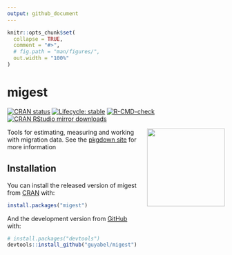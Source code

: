 ```yaml
---
output: github_document
---
```


<!-- README.md is generated from README.Rmd. Please edit that file -->

```r
knitr::opts_chunk$set(
  collapse = TRUE,
  comment = "#>",
  # fig.path = "man/figures/",
  out.width = "100%"
)
```

# migest

<!-- badges: start -->
[![CRAN status](https://www.r-pkg.org/badges/version/migest)](https://CRAN.R-project.org/package=migest)
[![Lifecycle: stable](https://img.shields.io/badge/lifecycle-stable-brightgreen.svg)](https://lifecycle.r-lib.org/articles/stages.html#stable)
[![R-CMD-check](https://github.com/guyabel/migest/workflows/R-CMD-check/badge.svg)](https://github.com/guyabel/migest/actions)
[![CRAN RStudio mirror downloads](https://cranlogs.r-pkg.org/badges/grand-total/migest?color=blue)](https://r-pkg.org/pkg/migest)
<!-- badges: end -->

<img src='https://raw.githubusercontent.com/guyabel/migest/master/hex/logo_transp.png' align="right" height="180" style="padding-left: 20px; padding-bottom: 20px;" />

Tools for estimating, measuring and working with migration data. See the [pkgdown site](http://guyabel.github.io/migest/) for more information

## Installation

You can install the released version of migest from [CRAN](https://CRAN.R-project.org) with:

``` r
install.packages("migest")
```

And the development version from [GitHub](https://github.com/) with:

``` r
# install.packages("devtools")
devtools::install_github("guyabel/migest")
```

